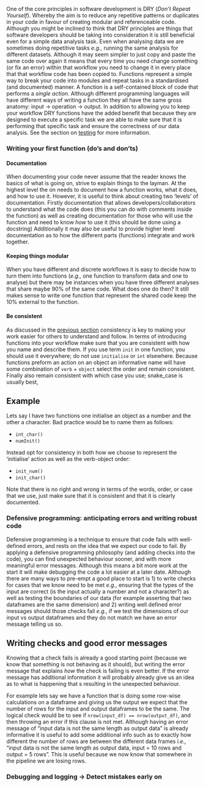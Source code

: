 One of the core principles in software development is DRY (*Don't Repeat Yourself*). Whereby the aim is to reduce any repetitive patterns or duplicates in your code in favour of creating modular and referenceable code. Although you might be inclined to think that DRY principles are things that software developers should be taking into consideration it is still beneficial even for a simple data analysis task. Even when analysing data we are sometimes doing repetitive tasks *e.g.,* running the same analysis for different datasets. Although it may seem simpler to just copy and paste the same code over again it means that every time you need change something (or fix an error) within that workflow you need to change it in every place that that workflow code has been copied to. Functions represent a simple way to break your code into modules and repeat tasks in a standardised (and documented) manner. A function is a self-contained block of code that performs a *single action*. Although different programming languages will have different ways of writing a function they all have the same gross anatomy: input -> operation -> output. In addition to allowing you to keep your workflow DRY functions have the added benefit that because they are designed to execute a specific task we are able to make sure that it is performing that specific task and ensure the correctness of our data analysis. See the section on [testing](sections/03_testing_code.qmd) for more information.

### Writing your first function (do's and don'ts)

#### Documentation

When documenting your code never assume that the reader knows the basics of what is going on, strive to explain things to the layman. At the highest level the on needs to document how a function works, what it does, and how to use it. However, it is useful to think about creating two 'levels' of documentation. Firstly documentation that allows developers/collaborators to understand what the code does (this you can do with comments inside the function) as well as creating documentation for those who will use the function and need to know *how* to use it (this should be done using a docstring) Additionally it may also be useful to provide higher level documentation as to how the different parts (functions) integrate and work together. 

#### Keeping things modular

When you have different and discrete workflows it is easy to decide how to turn them into functions (*e.g.,* one function to transform data and one to analyse) but there may be instances when you have three different analyses that share maybe 90% of the same code. What does one do then? It still makes sense to write one function that represent the shared code keep the 10% external to the function. 

#### Be consistent

As discussed in the [previous section](sections/01_structured_workflow.qmd) consistency is key to making your work easier for others to understand and follow. In terms of introducing functions into your workflow make sure that you are consistent with how you name and describe them. If you use term `init` in one function, you should use it everywhere; do not use `initialise` or `int` elsewhere. Because functions preform an action on an object an informative name will have some combination of `verb` + `object` select the order and remain consistent. Finally also remain consistent with which case you use; snake_case is usually best,

::: {.callout-tip collapse="true"}
## Example

Lets say I have two functions one initialise an object as a number and the other a character. Bad practice would be to name them as follows:

-   `int_char()`
-   `numInit()`

Instead opt for consistency in both how we choose to represent the 'initialise' action as well as the verb-object order:

-   `init_num()`
-   `init_char()`

Note that there is no right and wrong in terms of the words, order, or case that we use, just make sure that it is consistent and that it is clearly documented.

:::

### Defensive programming: anticipating errors and writing robust code

Defensive programming is a technique to ensure that code fails with well-defined errors, and rests on the idea that we expect our code to fail. By applying a defensive programming philosophy (and adding checks into the code), you can find unexpected behaviour sooner, and with more meaningful error messages. Although this means a bit more work at the start it will make debugging the code a lot easier at a later date. Although there are many ways to pre-empt a good place to start is 1) to write checks for cases that we know need to be met *e.g.,* ensuring that the types of the input are correct (is the input actually a number and not a character?) as well as testing the boundaries of our data (for example asserting that two dataframes are the same dimension) and 2) writing well defined error messages should those checks fail *e.g.,* if we test the dimensions of our input vs output dataframes and they do not match we have an error message telling us so.

::: {.callout-tip collapse="true"}
## Writing checks and good error messages

Knowing that a check fails is already a good starting point (because we know that something is not behaving as it should), but writing the error message that explains *how* the check is failing is even better. If the error message has additional information it will probably already give us an idea as to what is happening that s resulting in the unexpected behaviour. 

For example lets say we have a function that is doing some row-wise calculations on a dataframe and giving us the output we expect that the number of rows for the input and output dataframes to be the same. The logical check would be to see if `nrow(input_df) == nrow(output_df)`, and then throwing an error if this clause is not met. Although having an error message of "input data is not the same length as output data" is already informative it is useful to add some additional info such as to exactly how different the number of rows are between the different data frames *i.e.,* "input data is not the same length as output data, input = 10 rows and output = 5 rows". This is useful because we now know that somewhere in the pipeline we are losing rows.

:::

### Debugging and logging -> Detect mistakes early on
